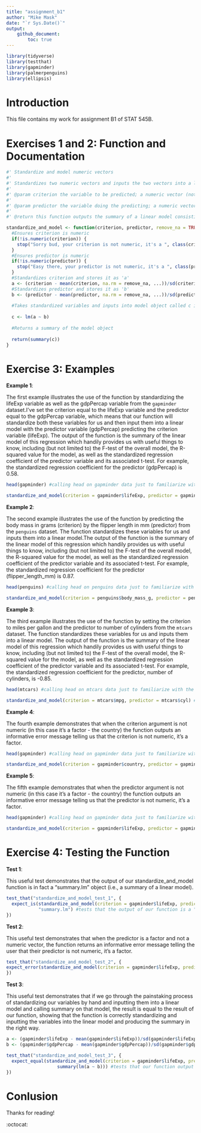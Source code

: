 ```yaml
---
title: "assignment_b1"
author: "Mike Mask"
date: "`r Sys.Date()`"
output: 
    github_document:
        toc: true
---
```


```r
library(tidyverse)
library(testthat)
library(gapminder)
library(palmerpenguins)
library(ellipsis)
```

# Introduction

This file contains my work for assignment B1 of STAT 545B.

# Exercises 1 and 2: Function and Documentation

```r

#' Standardize and model numeric vectors
#' 
#' Standardizes two numeric vectors and inputs the two vectors into a linear model. Particularly useful for obtaining the standardized regression coefficient  of the predictor.
#' 
#' @param criterion the variable to be predicted; a numeric vector (note: I named this argument 'criterion' because it will be the criterion in the linear model that this function creates)
#' 
#' @param predictor the variable doing the predicting; a numeric vector (note: I named this argument 'predictor' because it will be the predictor in the linear model that this function creates)
#' 
#' @return this function outputs the summary of a linear model consisting of standardized criterion and predictor variables. Note that the criterion variable will appear as 'a' and the predictor variable will appear as 'b' in the summary output. 

standardize_and_model <- function(criterion, predictor, remove_na = TRUE, ...) { #creates function
  #Ensures criterion is numeric
  if(!is.numeric(criterion)) {
    stop("Sorry bud, your criterion is not numeric, it's a ", class(criterion))
  }
  #Ensures predictor is numeric
  if(!is.numeric(predictor)) {
    stop("Easy there, your predictor is not numeric, it's a ", class(predictor))
  }
  #Standardizes criterion and stores it as 'a'
  a <- (criterion - mean(criterion, na.rm = remove_na, ...))/sd(criterion, na.rm = remove_na)
  #Standardizes predictor and stores it as 'b'
  b <- (predictor - mean(predictor, na.rm = remove_na, ...))/sd(predictor, na.rm = remove_na)
  
  #Takes standardized variables and inputs into model object called c in which standardized criterion is being predicted by standardized predictor
  
  c <- lm(a ~ b)
  
  #Returns a summary of the model object
  
  return(summary(c))
}

```

# Exercise 3: Examples

**Example 1**:

The first example illustrates the use of the function by standardizing the lifeExp variable as well as the gdpPercap variable from the `gapminder` dataset.I've set the criterion equal to the lifeExp variable and the predictor equal to the gdpPercap variable, which means that our function will standardize both these variables for us and then input them into a linear model with the predictor variable (gdpPercap) predicting the criterion variable (lifeExp). The output of the function is the summary of the linear model of this regression which handily provides us with useful things to know, including (but not limited to) the F-test of the overall model, the R-squared value for the model, as well as the standardized regression coefficient of the predictor variable and its associated t-test. For example, the standardized regression coefficient for the predictor (gdpPercap) is 0.58.

```r
head(gapminder) #calling head on gapminder data just to familiarize with the variables and overall data structure

standardize_and_model(criterion = gapminder$lifeExp, predictor = gapminder$gdpPercap) #using our new function, setting the criterion to lifeExp and predictor to gdpPercap to see if gdpPercap predicts lifeExp and obtain standardized regression coefficient etc
```

**Example 2**:

The second example illustrates the use of the function by predicting the body mass in grams (criterion) by the flipper length in mm (predictor) from the `penguins` dataset. The function standardizes these variables for us and inputs them into a linear model.The output of the function is the summary of the linear model of this regression which handily provides us with useful things to know, including (but not limited to) the F-test of the overall model, the R-squared value for the model, as well as the standardized regression coefficient of the predictor variable and its associated t-test. For example, the standardized regression coefficient for the predictor (flipper_length_mm) is 0.87.

```r
head(penguins) #calling head on penguins data just to familiarize with the variables and overall data structure

standardize_and_model(criterion = penguins$body_mass_g, predictor = penguins$flipper_length_mm) #using our new function by setting criterion to body_mass_g and predictor to flipper_length_mm to see if flipper length predicts body mass and obtain standardized regression coefficient etc

```

**Example 3**:

The third example illustrates the use of the function by setting the criterion to miles per gallon and the predictor to number of cylinders from the `mtcars` dataset. The function standardizes these variables for us and inputs them into a linear model. The output of the function is the summary of the linear model of this regression which handily provides us with useful things to know, including (but not limited to) the F-test of the overall model, the R-squared value for the model, as well as the standardized regression coefficient of the predictor variable and its associated t-test. For example, the standardized regression coefficient for the predictor, number of cylinders, is -0.85.

```r
head(mtcars) #calling head on mtcars data just to familiarize with the variables and overall data structure

standardize_and_model(criterion = mtcars$mpg, predictor = mtcars$cyl) #using our new function, setting criterion to mpg and predictor to cyl to see if number of cylinders predicts miles per gallon and obtain standardized regression coefficient etc
```

**Example 4**:

The fourth example demonstrates that when the criterion argument is not numeric (in this case it's a factor - the country) the function outputs an informative error message telling us that the criterion is not numeric, it's a factor.

```r
head(gapminder) #calling head on gapminder data just to familiarize with the variables and overall data structure

standardize_and_model(criterion = gapminder$country, predictor = gapminder$lifeExp) #using our new function setting criterion to country and predictor to lifeExp
```


**Example 5**:

The fifth example demonstrates that when the predictor argument is not numeric (in this case it's a factor - the country) the function outputs an informative error message telling us that the predictor is not numeric, it's a factor.

```r
head(gapminder) #calling head on gapminder data just to familiarize with the variables and overall data structure

standardize_and_model(criterion = gapminder$lifeExp, predictor = gapminder$country) #using our new function to predict lifeExp from country
```

# Exercise 4: Testing the Function

**Test 1**:

This useful test demonstrates that the output of our standardize_and_model function is in fact a "summary.lm" object (i.e., a summary of a linear model).

```r
test_that("standardize_and_model_test_1", {
  expect_is(standardize_and_model(criterion = gapminder$lifeExp, predictor = gapminder$gdpPercap),
            "summary.lm") #tests that the output of our function is a "summary.lm"; tests that what is on the left equals what is on the right
})
```

**Test 2**:

This useful test demonstrates that when the predictor is a factor and not a numeric vector, the function returns an informative error message telling the user that their predictor is not numeric, it's a factor.

```r
test_that("standardize_and_model_test_2", {
expect_error(standardize_and_model(criterion = gapminder$lifeExp, predictor = gapminder$country), "Easy there, your predictor is not numeric, it's a factor") #tests that when predictor is a factor the function reports an informative error message telling the user that the predictor is not numeric but is a factor
})
```

**Test 3**:

This useful test demonstrates that if we go through the painstaking process of standardizing our variables by hand and inputting them into a linear model and calling summary on that model, the result is equal to the result of our function, showing that the function is correctly standardizing and inputting the variables into the linear model and producing the summary in the right way.

```r
a <- (gapminder$lifeExp - mean(gapminder$lifeExp))/sd(gapminder$lifeExp) #standardizes lifeExp by hand
b <- (gapminder$gdpPercap - mean(gapminder$gdpPercap))/sd(gapminder$gdpPercap) #standardizes gdpPercap by hand

test_that("standardize_and_model_test_3", {
  expect_equal(standardize_and_model(criterion = gapminder$lifeExp, predictor = gapminder$gdpPercap),
                   summary(lm(a ~ b))) #tests that our function output (left) is equal to the output of standardizing and modelling the variables by hand (right)
})
```

# Conlusion

Thanks for reading!

:octocat:



